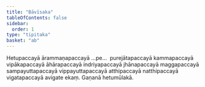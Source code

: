 ```yaml
---
title: "Bāvīsaka"
tableOfContents: false
sidebar:
  order: 1
type: "tipitaka"
basket: "ab"
---
```



<DynamicBreadcrumb />

<Division number="27">

<Paragraph number="180">
Hetupaccayā ārammaṇapaccayā …pe…  purejātapaccayā kammapaccayā vipākapaccayā āhārapaccayā indriyapaccayā jhānapaccayā maggapaccayā sampayuttapaccayā vippayuttapaccayā atthipaccayā natthipaccayā vigatapaccayā avigate ekaṃ.

</Paragraph>
</Division>

<Paragraph number="181" type="center">
Gaṇanā hetumūlakā.
</Paragraph>